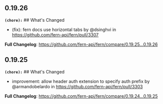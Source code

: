 ## 0.19.26
**`(chore):`** ## What's Changed
* (fix): fern docs use horizontal tabs by @dsinghvi in https://github.com/fern-api/fern/pull/3307


**Full Changelog**: https://github.com/fern-api/fern/compare/0.19.25...0.19.26

## 0.19.25
**`(chore):`** ## What's Changed
* improvement: allow header auth extension to specify auth prefix by @armandobelardo in https://github.com/fern-api/fern/pull/3303


**Full Changelog**: https://github.com/fern-api/fern/compare/0.19.24...0.19.25

